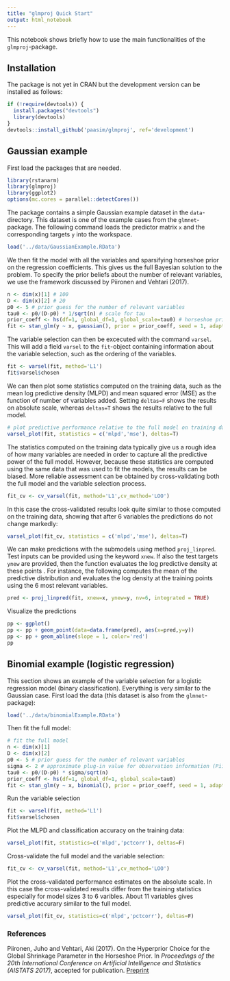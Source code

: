 ```yaml
---
title: "glmproj Quick Start"
output: html_notebook
---
```


This notebook shows briefly how to use the main functionalities of the ```glmproj```-package.

## Installation

The package is not yet in CRAN but the development version can be installed as follows:
```r
if (!require(devtools)) {
  install.packages("devtools")
  library(devtools)
}
devtools::install_github('paasim/glmproj', ref='development')
```




## Gaussian example
First load the packages that are needed. 
```r
library(rstanarm)
library(glmproj)
library(ggplot2)
options(mc.cores = parallel::detectCores())
```

The package contains a simple Gaussian example dataset in the ```data```-directory. This dataset is one of the example cases from the ```glmnet```-package. The following command loads the predictor matrix ```x``` and the corresponding targets ```y``` into the workspace.
```r
load('../data/GaussianExample.RData')
```


We then fit the model with all the variables and sparsifying horseshoe prior on the regression coefficients. This gives us the full Bayesian solution to the problem. To specify the prior beliefs about the number of relevant variables, we use the framework discussed by Piironen and Vehtari (2017). 
```r
n <- dim(x)[1] # 100
D <- dim(x)[2] # 20
p0 <- 5 # prior guess for the number of relevant variables
tau0 <- p0/(D-p0) * 1/sqrt(n) # scale for tau 
prior_coeff <- hs(df=1, global_df=1, global_scale=tau0) # horseshoe prior
fit <- stan_glm(y ~ x, gaussian(), prior = prior_coeff, seed = 1, adapt_delta = 0.999)
```


The variable selection can then be excecuted with the command ```varsel```. This will add a field ```varsel``` to the ```fit```-object containing information about the variable selection, such as the ordering of the variables.
```r
fit <- varsel(fit, method='L1')
fit$varsel$chosen
```


We can then plot some statistics computed on the training data, such as the mean log predictive density (MLPD) and mean squared error (MSE) as the function of number of variables added. Setting ```deltas=F``` shows the results on absolute scale, whereas ```deltas=T``` shows the results relative to the full model.
```r
# plot predictive performance relative to the full model on training data 
varsel_plot(fit, statistics = c('mlpd','mse'), deltas=T)
```


The statistics computed on the training data typically give us a rough idea of how many variables are needed in order to capture all the predictive power of the full model. However, because these statistics are computed using the same data that was used to fit the models, the results can be biased. More reliable assessment can be obtained by cross-validating both the full model and the variable selection process.
```r
fit_cv <- cv_varsel(fit, method='L1',cv_method='LOO')
```
In this case the cross-validated results look quite similar to those computed on the training data, showing that after 6 variables the predictions do not change markedly:
```r
varsel_plot(fit_cv, statistics = c('mlpd','mse'), deltas=T)
```

We can make predictions with the submodels using method ```proj_linpred```. Test inputs can be provided using the keyword ```xnew```. If also the test targets ```ynew``` are provided, then the function evaluates the log predictive density at these points . For instance, the following computes the mean of the predictive distribution and evaluates the log density at the training points using the 6 most relevant variables.
```r
pred <- proj_linpred(fit, xnew=x, ynew=y, nv=6, integrated = TRUE)
```
Visualize the predictions
```r
pp <- ggplot()
pp <- pp + geom_point(data=data.frame(pred), aes(x=pred,y=y))
pp <- pp + geom_abline(slope = 1, color='red')
pp
```

## Binomial example (logistic regression)

This section shows an example of the variable selection for a logistic regression model (binary classification). Everything is very similar to the Gaussian case. First load the data (this dataset is also from the ```glmnet```-package):
```r
load('../data/binomialExample.RData')
```

Then fit the full model:
```r
# fit the full model
n <- dim(x)[1]
D <- dim(x)[2]
p0 <- 5 # prior guess for the number of relevant variables
sigma <- 2 # approximate plug-in value for observation information (Piironen and Vehtari, 2017)
tau0 <- p0/(D-p0) * sigma/sqrt(n)
prior_coeff <- hs(df=1, global_df=1, global_scale=tau0)
fit <- stan_glm(y ~ x, binomial(), prior = prior_coeff, seed = 1, adapt_delta=0.999)
```

Run the variable selection
```r
fit <- varsel(fit, method='L1')
fit$varsel$chosen
```

Plot the MLPD and classification accuracy on the training data:
```r
varsel_plot(fit, statistics=c('mlpd','pctcorr'), deltas=F)
```
Cross-validate the full model and the variable selection:
```r
fit_cv <- cv_varsel(fit, method='L1',cv_method='LOO')
```

Plot the cross-validated performance estimates on the absolute scale. In this case the cross-validated results differ from the training statistics especially for model sizes 3 to 6 varibles. About 11 variables gives predictive accurary similar to the full model.
```r
varsel_plot(fit_cv, statistics=c('mlpd','pctcorr'), deltas=F)
```




### References

Piironen, Juho and Vehtari, Aki (2017). On the Hyperprior Choice for the Global Shrinkage Parameter in the Horseshoe Prior. In _Proceedings of the 20th International Conference on Artificial Intelligence and Statistics (AISTATS 2017)_, accepted for publication. [Preprint](https://arxiv.org/abs/1610.05559)

